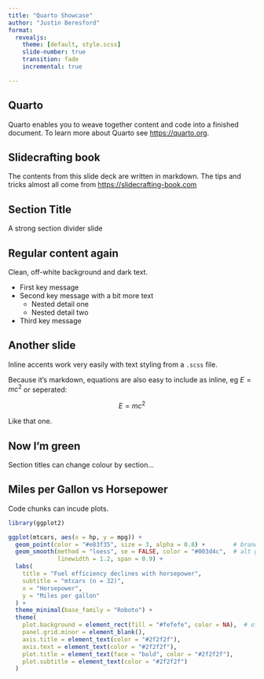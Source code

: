 ```yaml
---
title: "Quarto Showcase"
author: "Justin Beresford"
format: 
  revealjs:
    theme: [default, style.scss]
    slide-number: true
    transition: fade
    incremental: true

---
```


## Quarto

Quarto enables you to weave together content and code into a finished document. To learn more about Quarto see <https://quarto.org>.

## Slidecrafting book
The contents from this slide deck are written in markdown. The tips and tricks almost all come from <https://slidecrafting-book.com>


::: {.section-slide .red-bg}
# Section Title
A strong section divider slide
:::

## Regular content again

Clean, off-white background and dark text.

+ First key message
+ Second key message with a bit more text
    + Nested detail one
    + Nested detail two
+ Third key message

## Another slide

[Inline]{.red} accents work [very easily]{.green} with text styling from a `.scss` file.

Because it's markdown, equations are also easy to include as inline, eg $E = mc^2$ or seperated:

$$ E = mc^2 $$

Like that one. 

::: {.section-slide .green-bg}
# Now I'm green
Section titles can change colour by section...
:::

## Miles per Gallon vs Horsepower

Code chunks can incude plots. 

```r

library(ggplot2)

ggplot(mtcars, aes(x = hp, y = mpg)) +
  geom_point(color = "#e83f35", size = 3, alpha = 0.8) +        # brand red
  geom_smooth(method = "loess", se = FALSE, color = "#003d4c",  # alt green/teal
              linewidth = 1.2, span = 0.9) +
  labs(
    title = "Fuel efficiency declines with horsepower",
    subtitle = "mtcars (n = 32)",
    x = "Horsepower",
    y = "Miles per gallon"
  ) +
  theme_minimal(base_family = "Roboto") +
  theme(
    plot.background = element_rect(fill = "#fefefe", color = NA),  # off-white
    panel.grid.minor = element_blank(),
    axis.title = element_text(color = "#2f2f2f"),
    axis.text = element_text(color = "#2f2f2f"),
    plot.title = element_text(face = "bold", color = "#2f2f2f"),
    plot.subtitle = element_text(color = "#2f2f2f")
  )
```